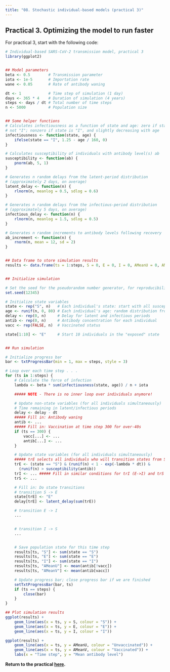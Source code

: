 ```yaml
---
title: "08. Stochastic individual-based models (practical 3)"
---
```


## Practical 3. Optimizing the model to run faster

For practical 3, start with the following code:

```r
# Individual-based SARS-CoV-2 transmission model, practical 3
library(ggplot2)


## Model parameters
beta <- 0.5        # Transmission parameter
iota <- 1e-5       # Importation rate
wane <- 0.05       # Rate of antibody waning

dt <- 1            # Time step of simulation (1 day)
days <- 365 * 4    # Duration of simulation (4 years)
steps <- days / dt # Total number of time steps
n <- 5000          # Population size


## Some helper functions
# Calculates infectiousness as a function of state and age: zero if state is
# not "I"; nonzero if state is "I", and slightly decreasing with age
infectiousness <- function(state, age) {
    ifelse(state == "I", 1.25 - age / 160, 0)
}

# Calculates susceptibility of individuals with antibody level(s) ab
susceptibility <- function(ab) {
    pnorm(ab, 5, 1)
}

# Generates n random delays from the latent-period distribution
# (approximately 2 days, on average)
latent_delay <- function(n) {
    rlnorm(n, meanlog = 0.5, sdlog = 0.6)
}

# Generates n random delays from the infectious-period distribution
# (approximately 5 days, on average)
infectious_delay <- function(n) {
    rlnorm(n, meanlog = 1.5, sdlog = 0.5)
}

# Generates n random increments to antibody levels following recovery
ab_increment <- function(n) {
    rnorm(n, mean = 12, sd = 2)
}


## Data frame to store simulation results
results <- data.frame(ts = 1:steps, S = 0, E = 0, I = 0, AMeanU = 0, AMeanV = 0)


## Initialize simulation

# Set the seed for the pseudorandom number generator, for reproducibility
set.seed(12345)

# Initialize state variables
state <- rep("S", n)   # Each individual's state: start with all susceptible
age <- runif(n, 0, 80) # Each individual's age: random distribution from 0 to 80
delay <- rep(0, n)     # Delay for latent and infectious periods
antib <- rep(0, n)     # Antibody concentration for each individual
vacc <- rep(FALSE, n)  # Vaccinated status

state[1:10] <- "E"     # Start 10 individuals in the "exposed" state


## Run simulation

# Initialize progress bar
bar <- txtProgressBar(min = 1, max = steps, style = 3)

# Loop over each time step . . .
for (ts in 1:steps) {
    # Calculate the force of infection
    lambda <- beta * sum(infectiousness(state, age)) / n + iota

    ##### NOTE - There is no inner loop over individuals anymore!

    # Update non-state variables (for all individuals simultaneously)
    # Time remaining in latent/infectious periods
    delay <- delay - dt
    ##### Fill in: Antibody waning
    antib <- ...
    ##### Fill in: Vaccination at time step 300 for over-40s
    if (ts == 300) {
        vacc[...] <- ...
        antib[...] <- ...
    }

    # Update state variables (for all individuals simultaneously)
    ##### trE selects all individuals who will transition states from S to E.
    trE <- (state == "S") & (runif(n) < 1 - exp(-lambda * dt)) &
      (runif(n) > susceptibility(antib))
    trI <- ... ##### Fill in similar conditions for trI (E->I) and trS (I->S).
    trS <- ...

    # Fill in: Do state transitions
    # transition S -> E
    state[trE] <- "E"
    delay[trE] <- latent_delay(sum(trE))

    # transition E -> I
    ...


    # transition I -> S
    ...


    # Save population state for this time step
    results[ts, "S"] <- sum(state == "S")
    results[ts, "E"] <- sum(state == "E")
    results[ts, "I"] <- sum(state == "I")
    results[ts, "AMeanU"] <- mean(antib[!vacc])
    results[ts, "AMeanV"] <- mean(antib[vacc])

    # Update progress bar; close progress bar if we are finished
    setTxtProgressBar(bar, ts)
    if (ts == steps) {
        close(bar)
    }
}

## Plot simulation results
ggplot(results) +
    geom_line(aes(x = ts, y = S, colour = "S")) +
    geom_line(aes(x = ts, y = E, colour = "E")) +
    geom_line(aes(x = ts, y = I, colour = "I"))

ggplot(results) +
    geom_line(aes(x = ts, y = AMeanU, colour = "Unvaccinated")) +
    geom_line(aes(x = ts, y = AMeanV, colour = "Vaccinated")) +
    labs(x = "Time step", y = "Mean antibody level")
```

**Return to the practical [here](08_StochasticIBM_practical.qmd#sec3).**
